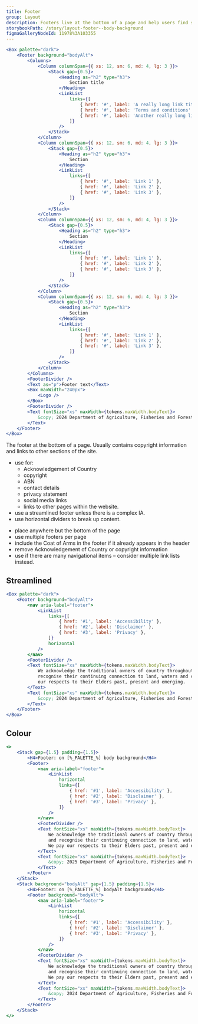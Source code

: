 ```yaml
---
title: Footer
group: Layout
description: Footers live at the bottom of a page and help users find supplementary information relevant to their needs.
storybookPath: /story/layout-footer--body-background
figmaGalleryNodeId: 11978%3A103355
---
```


```jsx live
<Box palette="dark">
	<Footer background="bodyAlt">
		<Columns>
			<Column columnSpan={{ xs: 12, sm: 6, md: 4, lg: 3 }}>
				<Stack gap={0.5}>
					<Heading as="h2" type="h3">
						Section title
					</Heading>
					<LinkList
						links={[
							{ href: '#', label: 'A really long link title' },
							{ href: '#', label: 'Terms and conditions' },
							{ href: '#', label: 'Another really long link title' },
						]}
					/>
				</Stack>
			</Column>
			<Column columnSpan={{ xs: 12, sm: 6, md: 4, lg: 3 }}>
				<Stack gap={0.5}>
					<Heading as="h2" type="h3">
						Section
					</Heading>
					<LinkList
						links={[
							{ href: '#', label: 'Link 1' },
							{ href: '#', label: 'Link 2' },
							{ href: '#', label: 'Link 3' },
						]}
					/>
				</Stack>
			</Column>
			<Column columnSpan={{ xs: 12, sm: 6, md: 4, lg: 3 }}>
				<Stack gap={0.5}>
					<Heading as="h2" type="h3">
						Section
					</Heading>
					<LinkList
						links={[
							{ href: '#', label: 'Link 1' },
							{ href: '#', label: 'Link 2' },
							{ href: '#', label: 'Link 3' },
						]}
					/>
				</Stack>
			</Column>
			<Column columnSpan={{ xs: 12, sm: 6, md: 4, lg: 3 }}>
				<Stack gap={0.5}>
					<Heading as="h2" type="h3">
						Section
					</Heading>
					<LinkList
						links={[
							{ href: '#', label: 'Link 1' },
							{ href: '#', label: 'Link 2' },
							{ href: '#', label: 'Link 3' },
						]}
					/>
				</Stack>
			</Column>
		</Columns>
		<FooterDivider />
		<Text as="p">Footer text</Text>
		<Box maxWidth="240px">
			<Logo />
		</Box>
		<FooterDivider />
		<Text fontSize="xs" maxWidth={tokens.maxWidth.bodyText}>
			&copy; 2024 Department of Agriculture, Fisheries and Forestry
		</Text>
	</Footer>
</Box>
```

The footer at the bottom of a page. Usually contains copyright information and links to other sections of the site.

<DoHeading />

- use for:
  - Acknowledgement of Country
  - copyright
  - ABN
  - contact details
  - privacy statement
  - social media links
  - links to other pages within the website.
- use a streamlined footer unless there is a complex IA.
- use horizontal dividers to break up content.

<DontHeading />

- place anywhere but the bottom of the page
- use multiple footers per page
- include the Coat of Arms in the footer if it already appears in the header
- remove Acknowledgement of Country or copyright information
- use if there are many navigational items – consider multiple link lists instead.

## Streamlined

```jsx live
<Box palette="dark">
	<Footer background="bodyAlt">
		<nav aria-label="footer">
			<LinkList
				links={[
					{ href: '#1', label: 'Accessibility' },
					{ href: '#2', label: 'Disclaimer' },
					{ href: '#3', label: 'Privacy' },
				]}
				horizontal
			/>
		</nav>
		<FooterDivider />
		<Text fontSize="xs" maxWidth={tokens.maxWidth.bodyText}>
			We acknowledge the traditional owners of country throughout Australia and
			recognise their continuing connection to land, waters and culture. We pay
			our respects to their Elders past, present and emerging.
		</Text>
		<Text fontSize="xs" maxWidth={tokens.maxWidth.bodyText}>
			&copy; 2024 Department of Agriculture, Fisheries and Forestry
		</Text>
	</Footer>
</Box>
```

## Colour

```jsx live colorSection shadeAlt
<>
	<Stack gap={1.5} padding={1.5}>
		<H4>Footer: on [%_PALETTE_%] body background</H4>
		<Footer>
			<nav aria-label="footer">
				<LinkList
					horizontal
					links={[
						{ href: '#1', label: 'Accessibility' },
						{ href: '#2', label: 'Disclaimer' },
						{ href: '#3', label: 'Privacy' },
					]}
				/>
			</nav>
			<FooterDivider />
			<Text fontSize="xs" maxWidth={tokens.maxWidth.bodyText}>
				We acknowledge the traditional owners of country throughout Australia
				and recognise their continuing connection to land, waters and culture.
				We pay our respects to their Elders past, present and emerging.
			</Text>
			<Text fontSize="xs" maxWidth={tokens.maxWidth.bodyText}>
				&copy; 2025 Department of Agriculture, Fisheries and Forestry
			</Text>
		</Footer>
	</Stack>
	<Stack background="bodyAlt" gap={1.5} padding={1.5}>
		<H4>Footer: on [%_PALETTE_%] bodyAlt background</H4>
		<Footer background="bodyAlt">
			<nav aria-label="footer">
				<LinkList
					horizontal
					links={[
						{ href: '#1', label: 'Accessibility' },
						{ href: '#2', label: 'Disclaimer' },
						{ href: '#3', label: 'Privacy' },
					]}
				/>
			</nav>
			<FooterDivider />
			<Text fontSize="xs" maxWidth={tokens.maxWidth.bodyText}>
				We acknowledge the traditional owners of country throughout Australia
				and recognise their continuing connection to land, waters and culture.
				We pay our respects to their Elders past, present and emerging.
			</Text>
			<Text fontSize="xs" maxWidth={tokens.maxWidth.bodyText}>
				&copy; 2024 Department of Agriculture, Fisheries and Forestry
			</Text>
		</Footer>
	</Stack>
</>
```
